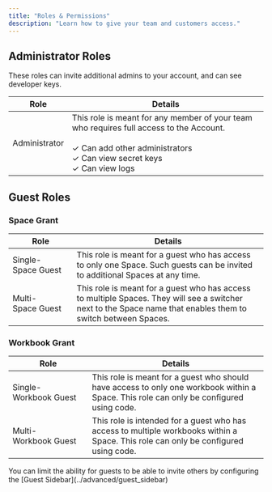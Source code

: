 ```yaml
---
title: "Roles & Permissions"
description: "Learn how to give your team and customers access."
---
```


## Administrator Roles

<Warning>
    These roles can invite additional admins to your account, and can see developer keys.
</Warning>

| Role | Details                           |
| -------- | ------------------------------------- |
| Administrator     | This role is meant for any member of your team who requires full access to the Account.<br/> <br/>&#x2713; Can add other administrators <br/>&#x2713;  Can view secret keys <br/>&#x2713;  Can view logs            |


## Guest Roles

### Space Grant

| Role | Details                           |
| -------- | ------------------------------------- |
| Single-Space&nbsp;Guest     | This role is meant for a guest who has access to only one Space. Such guests can be invited to additional Spaces at any time.                 |
| Multi-Space&nbsp;Guest     | This role is meant for a guest who has access to multiple Spaces. They will see a switcher next to the Space name that enables them to switch between Spaces.                   |

### Workbook Grant

| Role | Details                           |
| -------- | ------------------------------------- |
| Single-Workbook&nbsp;Guest     | This role is meant for a guest who should have access to only one workbook within a Space. This role can only be configured using code.                  |
| Multi-Workbook&nbsp;Guest     | This role is intended for a guest who has access to multiple workbooks within a Space. This role can only be configured using code.                 |



<Note>
    You can limit the ability for guests to be able to invite others by configuring the [Guest Sidebar](../advanced/guest_sidebar)
</Note>

